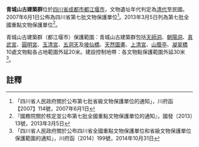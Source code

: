 {{msg:四川省文物保護單位
|名稱 = 青城山古建築群
|編號 = 55
|圖片 = 
|級別 = S7
|分類 = 
|時代 = [[清代|清代]]至[[中華民國|民國]]
|地点 = [[四川省|四川省]][[成都市|成都市]][[都江堰市|都江堰市]]
|坐標 =
|登錄 = 2007年6月1日
}}
{{msg:四川省文物保護單位
|名稱 = 青城山古建築群
|編號 = 7-1352-3-650
|圖片 = [[File:青城山.jpg|220px]]
|級別 = 107
|分類 = 古建筑
|時代 = [[清代|清代]]至[[中華民國|民國]]
|地点 = [[四川省|四川省]][[成都市|成都市]][[都江堰市|都江堰市]]
|坐標 =
|登錄 = 2013年3月5日
}}
'''青城山古建築群'''位於[[四川省|四川省]][[成都市|成都市]][[都江堰市|都江堰市]]，文物遺址年代判定為[[清代|清代]]至民國。2007年6月1日公佈為四川省第七批文物保護單位<ref>「四川省人民政府關於公布第七批省級文物保護單位的通知」，川府函【2007】114號，2007年6月1日</ref>。2013年3月5日列為第七批全國重點文物保護單位<ref>『國務院關於核定並公布第七批全國重點文物保護單位的通知』，國發〔2013〕13號，2013年3月5日</ref>。

青城山古建築群（都江堰市）保護範圍：青城山古建築群包括[[天師洞|天師洞]]、[[朝陽洞|朝陽洞]]、[[真武宮|真武宮]]、[[圓明宮|圓明宮]]、[[玉清宮|玉清宮]]、[[五洞天|五洞天]]及[[接仙橋|接仙橋]]、[[天然圖畫|天然圖畫]]、[[上清宮|上清宮]]、[[山蔭亭|山蔭亭]]、[[凝翠橋|凝翠橋]]10處文物點各占地範圍外延20米。建設控制地帶：各文物點保護範圍外延30米<ref>「四川省人民政府關於公布四川省全國重點文物保護單位和省級文物保護單位保護範圍的通知」，川府函〔2014〕199號，2014年10月31日</ref>。

==註釋==
{{reflist}}
{{文物保護單位小作品}}
{{四川全国重点文物保护单位}}